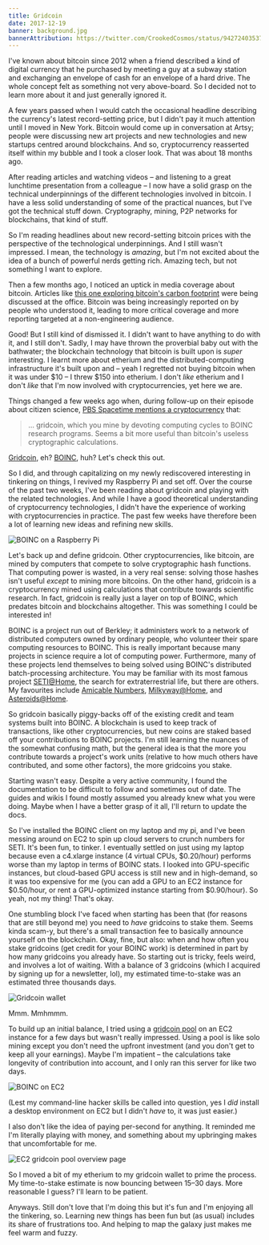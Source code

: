 ```yaml
---
title: Gridcoin
date: 2017-12-19
banner: background.jpg
bannerAttribution: https://twitter.com/CrookedCosmos/status/942724035376566272
---
```


I've known about bitcoin since 2012 when a friend described a kind of digital currency that he purchased by meeting a guy at a subway station and exchanging an envelope of cash for an envelope of a hard drive. The whole concept felt as something not very above-board. So I decided not to learn more about it and just generally ignored it.

A few years passed when I would catch the occasional headline describing the currency's latest record-setting price, but I didn't pay it much attention until I moved in New York. Bitcoin would come up in conversation at Artsy; people were discussing new art projects and new technologies and new startups centred around blockchains. And so, cryptocurrency reasserted itself within my bubble and I took a closer look. That was about 18 months ago.

After reading articles and watching videos – and listening to a great lunchtime presentation from a colleague – I now have a solid grasp on the technical underpinnings of the different technologies involved in bitcoin. I have a less solid understanding of some of the practical nuances, but I've got the technical stuff down. Cryptography, mining, P2P networks for blockchains, that kind of stuff.

So I'm reading headlines about new record-setting bitcoin prices with the perspective of the technological underpinnings. And I still wasn't impressed. I mean, the technology is _amazing_, but I'm not excited about the idea of a bunch of powerful nerds getting rich. Amazing tech, but not something I want to explore.

Then a few months ago, I noticed an uptick in media coverage about bitcoin. Articles like [this one exploring bitcoin's carbon footprint][energy] were being discussed at the office. Bitcoin was being increasingly reported on by people who understood it, leading to more critical coverage and more reporting targeted at a non-engineering audience.

Good! But I still kind of dismissed it. I didn't want to have anything to do with it, and I still don't. Sadly, I may have thrown the proverbial baby out with the bathwater; the blockchain technology that bitcoin is built upon is _super_ interesting. I learnt more about etherium and the distributed-computing infrastructure it's built upon and – yeah I regretted not buying bitcoin when it was under $10 – I threw $150 into etherium. I don't _like_ etherium and I don't _like_ that I'm now involved with cryptocurrencies, yet here we are.

Things changed a few weeks ago when, during follow-up on their episode about citizen science, [PBS Spacetime mentions a cryptocurrency][spacetime] that:

> ... gridcoin, which you mine by devoting computing cycles to BOINC research programs. Seems a bit more useful than bitcoin's useless cryptographic calculations.

[Gridcoin], eh? [BOINC][boinc], huh? Let's check this out.

So I did, and through capitalizing on my newly rediscovered interesting in tinkering on things, I revived my Raspberry Pi and set off. Over the course of the past two weeks, I've been reading about gridcoin and playing with the related technologies. And while I have a good theoretical understanding of cryptocurrency technologies, I didn't have the experience of working with cryptocurrencies in practice. The past few weeks have therefore been a lot of learning new ideas and refining new skills.

<Wide>

![BOINC on a Raspberry Pi](pi.png)

</Wide>

Let's back up and define gridcoin. Other cryptocurrencies, like bitcoin, are mined by computers that compete to solve cryptographic hash functions. That computing power is wasted, in a very real sense: solving those hashes isn't useful _except_ to mining more bitcoins. On the other hand, gridcoin is a cryptocurrency mined using calculations that contribute towards scientific research. In fact, gridcoin is really just a layer on top of BOINC, which predates bitcoin and blockchains altogether. This was something I could be interested in!

BOINC is a project run out of Berkley; it administers work to a network of distributed computers owned by ordinary people, who volunteer their spare computing resources to BOINC. This is really important because many projects in science require a lot of computing power. Furthermore, many of these projects lend themselves to being solved using BOINC's distributed batch-processing architecture. You may be familiar with its most famous project [SETI@Home][seti], the search for extraterrestrial life, but there are others. My favourites include [Amicable Numbers][amicable], [Milkyway@Home][milky], and [Asteroids@Home][asteroids].

So gridcoin basically piggy-backs off of the existing credit and team systems built into BOINC. A blockchain is used to keep track of transactions, like other cryptocurrencies, but new coins are staked based off your contributions to BOINC projects. I'm still learning the nuances of the somewhat confusing math, but the general idea is that the more you contribute towards a project's work units (relative to how much others have contributed, and some other factors), the more gridcoins you stake.

Starting wasn't easy. Despite a very active community, I found the documentation to be difficult to follow and sometimes out of date. The guides and wikis I found mostly assumed you already knew what you were doing. Maybe when I have a better grasp of it all, I'll return to update the docs.

So I've installed the BOINC client on my laptop and my pi, and I've been messing around on EC2 to spin up cloud servers to crunch numbers for SETI. It's been fun, to tinker. I eventually settled on just using my laptop because even a c4.xlarge instance (4 virtual CPUs, $0.20/hour) performs worse than my laptop in terms of BOINC stats. I looked into GPU-specific instances, but cloud-based GPU access is still new and in high-demand, so it was too expensive for me (you can add a GPU to an EC2 instance for $0.50/hour, or rent a GPU-optimized instance starting from \$0.90/hour). So yeah, not my thing! That's okay.

One stumbling block I've faced when starting has been that (for reasons that are still beyond me) you need to _have_ gridcoins to stake them. Seems kinda scam-y, but there's a small transaction fee to basically announce yourself on the blockchain. Okay, fine, but also: when and how often you stake gridcoins (get credit for your BOINC work) is determined in part by how many gridcoins you already have. So starting out is tricky, feels weird, and involves a lot of waiting. With a balance of 3 gridcoins (which I acquired by signing up for a newsletter, lol), my estimated time-to-stake was an estimated three thousands days.

<Wide>

![Gridcoin wallet](wallet.png)

</Wide>

Mmm. Mmhmmm.

To build up an initial balance, I tried using a [gridcoin pool][grcpool] on an EC2 instance for a few days but wasn't really impressed. Using a pool is like solo mining except you don't need the upfront investment (and you don't get to keep all your earnings). Maybe I'm impatient – the calculations take longevity of contribution into account, and I only ran this server for like two days.

<Wide>

![BOINC on EC2](ec2.png)

</Wide>

(Lest my command-line hacker skills be called into question, yes I _did_ install a desktop environment on EC2 but I didn't _have_ to, it was just easier.)

I also don't like the idea of paying per-second for anything. It reminded me I'm literally playing with money, and something about my upbringing makes that uncomfortable for me.

![EC2 gridcoin pool overview page](pool.png)

So I moved a bit of my etherium to my gridcoin wallet to prime the process. My time-to-stake estimate is now bouncing between 15–30 days. More reasonable I guess? I'll learn to be patient.

Anyways. Still don't love that I'm doing this but it's fun and I'm enjoying all the tinkering, so. Learning new things has been fun but (as usual) includes its share of frustrations too. And helping to map the galaxy just makes me feel warm and fuzzy.

[energy]: https://motherboard.vice.com/en_us/article/ywbbpm/bitcoin-mining-electricity-consumption-ethereum-energy-climate-change
[spacetime]: https://youtu.be/izqaWyZsEtY?t=784
[gridcoin]: http://www.gridcoin.us
[boinc]: https://boinc.berkeley.edu
[seti]: http://setiathome.berkeley.edu
[amicable]: https://sech.me/boinc/Amicable/
[milky]: https://milkyway.cs.rpi.edu/milkyway/
[asteroids]: http://asteroidsathome.net
[grcpool]: https://grcpool.com
